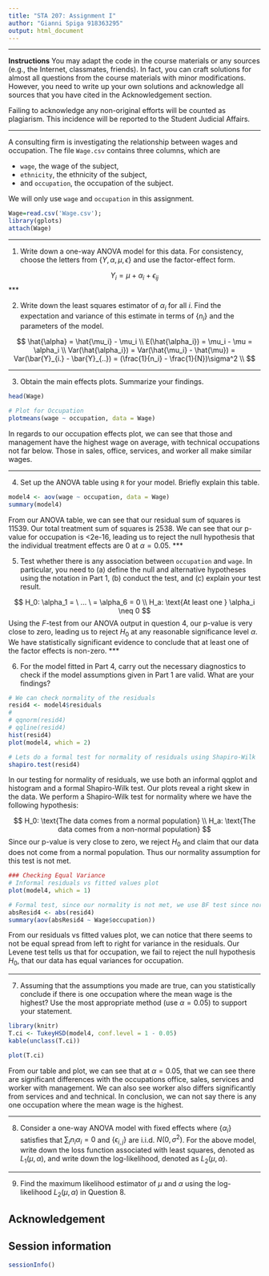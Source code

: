```yaml
---
title: "STA 207: Assignment I"
author: "Gianni Spiga 918363295"
output: html_document
---
```

***

**Instructions** You may adapt the code in the course materials or any sources (e.g., the Internet, classmates, friends). In fact, you can craft solutions for almost all questions from the course materials with minor modifications. However, you need to write up your own solutions and acknowledge all sources that you have cited in the Acknowledgement section. 

Failing to acknowledge any non-original efforts will be counted as plagiarism. This incidence will be reported to the Student Judicial Affairs. 

*** 


A consulting firm is investigating the relationship between wages and occupation. The file `Wage.csv` contains three columns, which are 

  - `wage`, the wage of the subject,
  - `ethnicity`, the ethnicity of the subject,
  - and `occupation`, the occupation of the subject. 
  
We will only use `wage` and `occupation` in this assignment. 


```r
Wage=read.csv('Wage.csv');
library(gplots)
attach(Wage)
```


***

(1) Write down a one-way ANOVA model for this data. For consistency, choose the letters from $\{Y,\alpha, \mu, \epsilon\}$ and use the factor-effect form. 

$$
Y_i = \mu + \alpha_i + \epsilon_{ij}
$$
***

(2)  Write down the least squares estimator of $\alpha_i$ for all $i$. Find the expectation and variance of this estimate in terms of $\{n_i\}$ and the parameters of the model. 

$$
\hat{\alpha} = \hat{\mu_i} - \mu_i \\
E(\hat{\alpha_i}) = \mu_i - \mu = \alpha_i \\ 
Var(\hat{\alpha_i}) = Var(\hat{\mu_i} - \hat{\mu}) = Var(\bar{Y}_{i.} - \bar{Y}_{..}) = (\frac{1}{n_i} - \frac{1}{N})\sigma^2 \\
$$

*** 

(3) Obtain the main effects plots. Summarize your findings.

```r
head(Wage)

# Plot for Occupation
plotmeans(wage ~ occupation, data = Wage)
```

In regards to our occupation effects plot, we can see that those and management have the highest wage on average, with technical occupations not far below. Those in sales, office, services, and worker all make similar wages. 

*** 


(4) Set up the ANOVA table using `R` for your model. Briefly explain this table.

```r
model4 <- aov(wage ~ occupation, data = Wage)
summary(model4)
```

From our ANOVA table, we can see that our residual sum of squares is 11539. Our total treatment sum of squares is 2538. We can see that our p-value for occupation is <2e-16, leading us to reject the null hypothesis that the individual treatment effects are 0 at $\alpha = 0.05$. 
*** 


(5) Test whether there is any association between `occupation` and `wage`. In particular, you need to (a) define the null and alternative hypotheses using the notation in Part 1, (b) conduct the test, and (c) explain your test result. 

$$
H_0: \alpha_1 =  \ ... \ = \alpha_6 = 0 \\ 
H_a: \text{At least one } \alpha_i \neq 0
$$
Using the $F$-test from our ANOVA output in question 4, our p-value is very close to zero, leading us to reject $H_0$ at any reasonable significance level $\alpha$. We have statistically significant evidence to conclude that at least one of the factor effects is non-zero. 
*** 

(6) For the model fitted in Part 4, carry out the necessary diagnostics to check if the model assumptions given in Part 1 are valid. What are your findings?

```r
# We can check normality of the residuals
resid4 <- model4$residuals
# 
# qqnorm(resid4)
# qqline(resid4)
hist(resid4)
plot(model4, which = 2)

# Lets do a formal test for normality of residuals using Shapiro-Wilk
shapiro.test(resid4)
```
In our testing for normality of residuals, we use both an informal qqplot and histogram and a formal Shapiro-Wilk test. Our plots reveal a right skew in the data. We perform a Shapiro-Wilk test for normality where we have the following hypothesis:

$$
H_0: \text{The data comes from a normal population} \\
H_a: \text{The data comes from a non-normal population}
$$
Since our p-value is very close to zero, we reject $H_0$ and claim that our data does not come from a normal population. Thus our normality assumption for this test is not met. 

```r
### Checking Equal Variance
# Informal residuals vs fitted values plot
plot(model4, which = 1)

# Formal test, since our normality is not met, we use BF test since normality is not met
absResid4 <- abs(resid4)
summary(aov(absResid4 ~ Wage$occupation))
```
From our residuals vs fitted values plot, we can notice that there seems to not be equal spread from left to right for variance in the residuals. Our Levene test tells us that for occupation, we fail to reject the null hypothesis $H_0$, that our data has equal variances for occupation. 

*** 
	
(7) Assuming that the assumptions you made are true, can you statistically conclude if there is one occupation where the mean wage is the highest? Use the most appropriate method (use $\alpha=0.05$) to support your statement.

```r
library(knitr)
T.ci <- TukeyHSD(model4, conf.level = 1 - 0.05)
kable(unclass(T.ci))

plot(T.ci)
```

From our table and plot, we can see that at $\alpha = 0.05$, that we can see there are significant differences with the occupations office, sales, services and worker with management. We can also see worker also differs significantly from services and and technical. In conclusion, we can not say there is any one occupation where the mean wage is the highest. 

*** 


(8) Consider a one-way ANOVA model with fixed effects 
\begin{equation}\label{eqn:anova}
Y_{i,j}=\mu + \alpha_i+ \epsilon_{i,j}, \ j=1,\ldots, n_i, i =1,\ldots, r,
\end{equation}
where $\{ \alpha_i\}$ satisfies that $\sum_{i} n_i \alpha_i=0$ and $\{\epsilon_{i,j}\}$ are i.i.d. $N(0,\sigma^2)$.  For the above model, write down the loss function associated with least squares, denoted as $L_1(\mu,\alpha)$, and write down the log-likelihood, denoted as $L_2(\mu,\alpha)$.

***

(9) Find the maximum likelihood estimator of $\mu$ and $\alpha$ using the log-likelihood $L_2(\mu,\alpha)$ in Question 8. 


## Acknowledgement {-}

## Session information {-}
```r
sessionInfo()
```